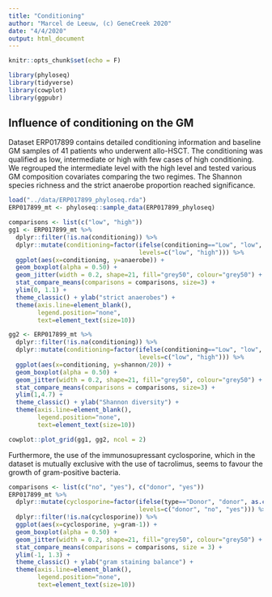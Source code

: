 ```yaml
---
title: "Conditioning"
author: "Marcel de Leeuw, (c) GeneCreek 2020"
date: "4/4/2020"
output: html_document
---
```


```r
knitr::opts_chunk$set(echo = F)

library(phyloseq)
library(tidyverse)
library(cowplot)
library(ggpubr)
```

## Influence of conditioning on the GM
Dataset ERP017899 contains detailed conditioning information and baseline GM samples of 41 patients who underwent allo-HSCT. The conditioning was qualified as low, intermediate or high with few cases of high conditioning. We regrouped the intermediate level with the high level and tested various GM composition covariates comparing the two regimes. The Shannon species richness and the strict anaerobe proportion reached significance.

```r

load("../data/ERP017899_phyloseq.rda")
ERP017899_mt <- phyloseq::sample_data(ERP017899_phyloseq)

comparisons <- list(c("low", "high"))
gg1 <- ERP017899_mt %>%
  dplyr::filter(!is.na(conditioning)) %>%
  dplyr::mutate(conditioning=factor(ifelse(conditioning=="Low", "low", "high"), 
                                    levels=c("low", "high"))) %>%
  ggplot(aes(x=conditioning, y=anaerobe)) +
  geom_boxplot(alpha = 0.50) +
  geom_jitter(width = 0.2, shape=21, fill="grey50", colour="grey50") +
  stat_compare_means(comparisons = comparisons, size=3) +
  ylim(0, 1.1) +
  theme_classic() + ylab("strict anaerobes") +
  theme(axis.line=element_blank(), 
        legend.position="none",
        text=element_text(size=10))

gg2 <- ERP017899_mt %>%
  dplyr::filter(!is.na(conditioning)) %>%
  dplyr::mutate(conditioning=factor(ifelse(conditioning=="Low", "low", "high"), 
                                    levels=c("low", "high"))) %>%
  ggplot(aes(x=conditioning, y=shannon/20)) +
  geom_boxplot(alpha = 0.50) +
  geom_jitter(width = 0.2, shape=21, fill="grey50", colour="grey50") +
  stat_compare_means(comparisons = comparisons, size=3) +
  ylim(1,4.7) +
  theme_classic() + ylab("Shannon diversity") +
  theme(axis.line=element_blank(),
        legend.position="none",
        text=element_text(size=10))

cowplot::plot_grid(gg1, gg2, ncol = 2)
```

Furthermore, the use of the immunosupressant cyclosporine, which in the dataset is mutually exclusive with the use of tacrolimus, seems to favour the growth of gram-positive bacteria.

```r

comparisons <- list(c("no", "yes"), c("donor", "yes"))
ERP017899_mt %>%
  dplyr::mutate(cyclosporine=factor(ifelse(type=="Donor", "donor", as.character(cyclosporine)),
                                    levels=c("donor", "no", "yes"))) %>%
  dplyr::filter(!is.na(cyclosporine)) %>%
  ggplot(aes(x=cyclosporine, y=gram-1)) +
  geom_boxplot(alpha = 0.50) +
  geom_jitter(width = 0.2, shape=21, fill="grey50", colour="grey50") +
  stat_compare_means(comparisons = comparisons, size = 3) +
  ylim(-1, 1.3) +
  theme_classic() + ylab("gram staining balance") +
  theme(axis.line=element_blank(),
        legend.position="none",
        text=element_text(size=10))
```